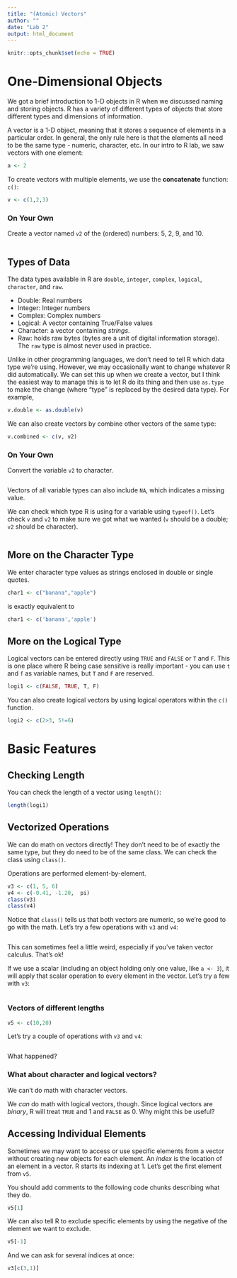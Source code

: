 ```yaml
---
title: "(Atomic) Vectors"
author: ""
date: "Lab 2"
output: html_document
---
```


```r
knitr::opts_chunk$set(echo = TRUE)
```

# One-Dimensional Objects

We got a brief introduction to 1-D objects in R when we discussed naming and storing objects. R has a variety of different types of objects that store different types and dimensions of information. 

A vector is a 1-D object, meaning that it stores a sequence of elements in a particular order. In general, the only rule here is that the elements all need to be the same type - numeric, character, etc. In our intro to R lab, we saw vectors with one element:

```r
a <- 2
```

To create vectors with multiple elements, we use the **concatenate** function: `c()`:

```r
v <- c(1,2,3)
```

### On Your Own

Create a vector named `v2` of the (ordered) numbers: 5, 2, 9, and 10.

```r

```

## Types of Data

The data types available in R are `double`, `integer`, `complex`, `logical`, `character`, and `raw`. 

- Double: Real numbers
- Integer: Integer numbers
- Complex: Complex numbers
- Logical: A vector containing True/False values
- Character: a vector containing *strings*.
- Raw: holds raw bytes (bytes are a unit of digital information storage). The `raw` type is almost never used in practice. 

Unlike in other programming languages, we don't need to tell R which data type we're using. However, we may occasionally want to change whatever R did automatically. We can set this up when we create a vector, but I think the easiest way to manage this is to let R do its thing and then use `as.type` to make the change (where "type" is replaced by the desired data type). For example, 

```r
v.double <- as.double(v)
```

We can also create vectors by combine other vectors of the same type:

```r
v.combined <- c(v, v2)
```

### On Your Own

Convert the variable `v2` to character.

```r

```

Vectors of all variable types can also include `NA`, which indicates a missing value. 

We can check which type R is using for a variable using `typeof()`. Let's check `v` and `v2` to make sure we got what we wanted (`v` should be a double; `v2` should be character).

```r

```

## More on the Character Type

We enter character type values as strings enclosed in double or single quotes. 

```r
char1 <- c("banana","apple")
```

is exactly equivalent to 

```r
char1 <- c('banana','apple')
```

## More on the Logical Type

Logical vectors can be entered directly using `TRUE` and `FALSE` or `T` and `F`. This is one place where R being case sensitive is really important - you can use `t` and `f` as variable names, but `T` and `F` are reserved. 

```r
logi1 <- c(FALSE, TRUE, T, F)
```
You can also create logical vectors by using logical operators within the `c()` function.

```r
logi2 <- c(2>3, 5!=6)
```

# Basic Features

## Checking Length

You can check the length of a vector using `length()`:

```r
length(logi1)
```

## Vectorized Operations

We can do math on vectors directly! They don't need to be of exactly the same type, but they do need to be of the same class. We can check the class using `class()`.

Operations are performed element-by-element. 

```r
v3 <- c(1, 5, 6)
v4 <- c(-0.41, -1.20,  pi)
class(v3)
class(v4)
```

Notice that `class()` tells us that both vectors are numeric, so we're good to go with the math. Let's try a few operations with `v3` and `v4`:

```r

```

This can sometimes feel a little weird, especially if you've taken vector calculus. That's ok!

If we use a scalar (including an object holding only one value, like `a <- 3`), it will apply that scalar operation to every element in the vector. Let's try a few with `v3`:

```r

```

### Vectors of different lengths

```r
v5 <- c(10,20)
```

Let's try a couple of operations with `v3` and `v4`:

```r

```

What happened? 

### What about character and logical vectors?

We can't do math with character vectors.

We *can* do math with logical vectors, though. Since logical vectors are *binary*, R will treat `TRUE` and 1 and `FALSE` as 0. Why might this be useful?

## Accessing Individual Elements

Sometimes we may want to access or use specific elements from a vector without creating new objects for each element. An *index* is the location of an element in a vector. R starts its indexing at 1. Let's get the first element from `v5`.

You should add comments to the following code chunks describing what they do. 

```r
v5[1]
```

We can also tell R to exclude specific elements by using the negative of the element we want to exclude.

```r
v5[-1]
```

And we can ask for several indices at once:

```r
v3[c(3,1)]
```
